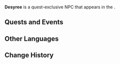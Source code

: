 {{Meta
<!-- Remove this template after adding the missing info -->
|missing_NPC_profile  = yes
<!--
|missing_NPC_idle     = yes
|missing_NPC_dialogue = yes
-->
}}
{{Character Infobox
|type             = Quest NPC
|image            = NPC Desyree.png
|realname         = <!-- Optional, if different from in-game name -->
|deceased         = Dissolved during [[Deluge of Wrathful Waters]]
|region           = Fontaine
|location         = Fontaine
|affiliation      = 
|title            = 
|ancestry         = <!-- Clan/family -->
|father           = Cannes
|mother           = 
|spouse           = 
|sibling          = 
|child            = 
|relative         = 
}}
'''Desyree''' is a quest-exclusive NPC that appears in the {{Quest|Meeting Is Also Parting}}.
<!--
==Location==
{{subst:#tag:gallery|
NPC Location {{subst:#titleparts:{{subst:PAGENAME}}}}.png{{subst:!}}{{subst:#titleparts:{{subst:PAGENAME}}}}'s location
NPC Location {{subst:#titleparts:{{subst:PAGENAME}}}} Context.png{{subst:!}}Additional context
}}

==Profile==
<!~~Detailed story/lore information goes here.~~>
''(To be added.)''

===Appearance===
<!~~Keep appearance section short and concise. Limit to 2 paragraphs with 3-4 sentences each.~~>
''(To be added.)''
-->
==Quests and Events==
{{Quests and Events}}
<!--
==Idle Quotes==
{{Dialogue Start}}
: {{DIcon|Idle}} {{Tx}}
:: {{A|VO {{subst:#titleparts:{{subst:PAGENAME}}}} 01.ogg}} "{{Tx}}"
{{Dialogue End}}

==Dialogue==
{{Dialogue Start}}
:'''{{subst:#titleparts:{{subst:PAGENAME}}}}:''' 
:{{DIcon}}
{{Dialogue End}}
<!--
==Event Dialogue==
===Event Name===
{{Dialogue Start}}
:'''{{subst:#titleparts:{{subst:PAGENAME}}}}:'''
{{Dialogue End}}
-->
==Other Languages==
{{Other Languages|default_hidden=1
|en      = Desyree
|zhs     = 黛丝蕾
|zhs_rm  = Dàisīlěi
|zht     = 黛絲蕾
|zht_rm  = Dàisīlěi
|ja      = デジレ
|ja_rm   = Dejire
|ko      = 데지레
|es      = Desyrée
|fr      = Désyrée
|ru      = Дезире
|th      = Desyree
|vi      = Desyree
|de      = Desyree
|id      = Desyree
|pt      = Desyree
|tr      = Desyree
|it      = Désyrée
}}

==Change History==
{{Change History|4.2}}
<!--
==References==
{{Reflist}}
-->